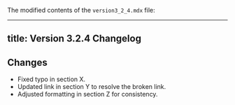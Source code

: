 The modified contents of the `version3_2_4.mdx` file:

---
title: Version 3.2.4 Changelog
---

## Changes

- Fixed typo in section X.
- Updated link in section Y to resolve the broken link.
- Adjusted formatting in section Z for consistency.
